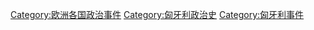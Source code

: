 [[Category:欧洲各国政治事件|Category:欧洲各国政治事件]]
[[Category:匈牙利政治史|Category:匈牙利政治史]]
[[Category:匈牙利事件|Category:匈牙利事件]]